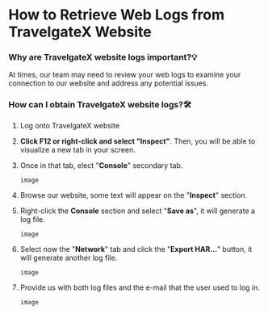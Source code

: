 ﻿---
sidebar_position: 1
---

# How to Retrieve Web Logs from TravelgateX Website

### Why are TravelgateX website logs important?💡
At times, our team may need to review your web logs to examine your connection to our website and address any potential issues.

### How can I obtain TravelgateX website logs?🛠️
1. Log onto TravelgateX website
1. **Click F12 or right-click and select "Inspect"**. Then, you will be able to visualize a new tab in your screen.
1. Once in that tab, elect "**Console**" secondary tab.

	```
	image
	```


1. Browse our website, some text will appear on the "**Inspect**" section.
1. Right-click the **Console** section and select "**Save as**", it will generate a log file.

	```
	image
	```

1. Select now the "**Network**" tab and click the "**Export HAR…**" button, it will generate another log file.

	```
	image
	```

1. Provide us with both log files and the e-mail that the user used to log in.

	```
	image
	```

 

<TipContactCustomerCare/>